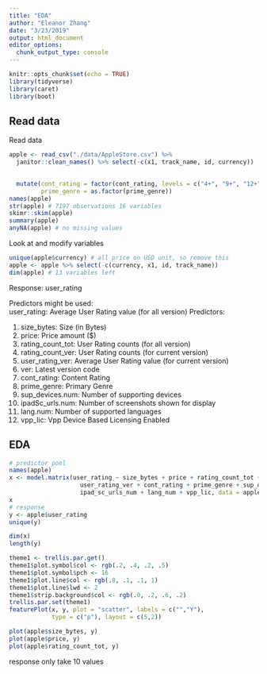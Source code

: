 ```yaml
---
title: "EDA"
author: "Eleanor Zhang"
date: "3/23/2019"
output: html_document
editor_options: 
  chunk_output_type: console
---
```


```r
knitr::opts_chunk$set(echo = TRUE)
library(tidyverse)
library(caret)
library(boot)
```

## Read data 

Read data
```r
apple <- read_csv("./data/AppleStore.csv") %>% 
  janitor::clean_names() %>% select(-c(x1, track_name, id, currency))
  

  mutate(cont_rating = factor(cont_rating, levels = c("4+", "9+", "12+", "17")),
         prime_genre = as.factor(prime_genre))
names(apple) 
str(apple) # 7197 observations 16 variables 
skimr::skim(apple)
summary(apple)
anyNA(apple) # no missing values
```

Look at and modify variables
```r
unique(apple$currency) # all price on USD unit, so remove this
apple <- apple %>% select(-c(currency, x1, id, track_name))
dim(apple) # 13 variables left

```

Response: user_rating  

Predictors might be used:  
user_rating: Average User Rating value (for all version)
Predictors: 

1.	size_bytes: Size (in Bytes)
2.	price: Price amount ($)
3.	rating_count_tot: User Rating counts (for all version)
4.	rating_count_ver: User Rating counts (for current version)
5.	user_rating_ver: Average User Rating value (for current version)
6.	ver: Latest version code
7.	cont_rating: Content Rating
8.	prime_genre: Primary Genre
9.	sup_devices.num: Number of supporting devices
10.	ipadSc_urls.num: Number of screenshots shown for display
11.	lang.num: Number of supported languages
12.	vpp_lic: Vpp Device Based Licensing Enabled

## EDA

```r
# predictor pool
names(apple)
x <- model.matrix(user_rating ~ size_bytes + price + rating_count_tot + rating_count_ver + 
                    user_rating_ver + cont_rating + prime_genre + sup_devices_num +
                    ipad_sc_urls_num + lang_num + vpp_lic, data = apple)[,-1] # remove the intercept column; design matrix
x
# response
y <- apple$user_rating
unique(y)

dim(x)
length(y)

theme1 <- trellis.par.get()
theme1$plot.symbol$col <- rgb(.2, .4, .2, .5)
theme1$plot.symbol$pch <- 16
theme1$plot.line$col <- rgb(.8, .1, .1, 1)
theme1$plot.line$lwd <- 2
theme1$strip.background$col <- rgb(.0, .2, .6, .2)
trellis.par.set(theme1)
featurePlot(x, y, plot = "scatter", labels = c("","Y"),
            type = c("p"), layout = c(5,2))

plot(apple$size_bytes, y)
plot(apple$price, y)
plot(apple$rating_count_tot, y)
```
 
response only take 10 values




